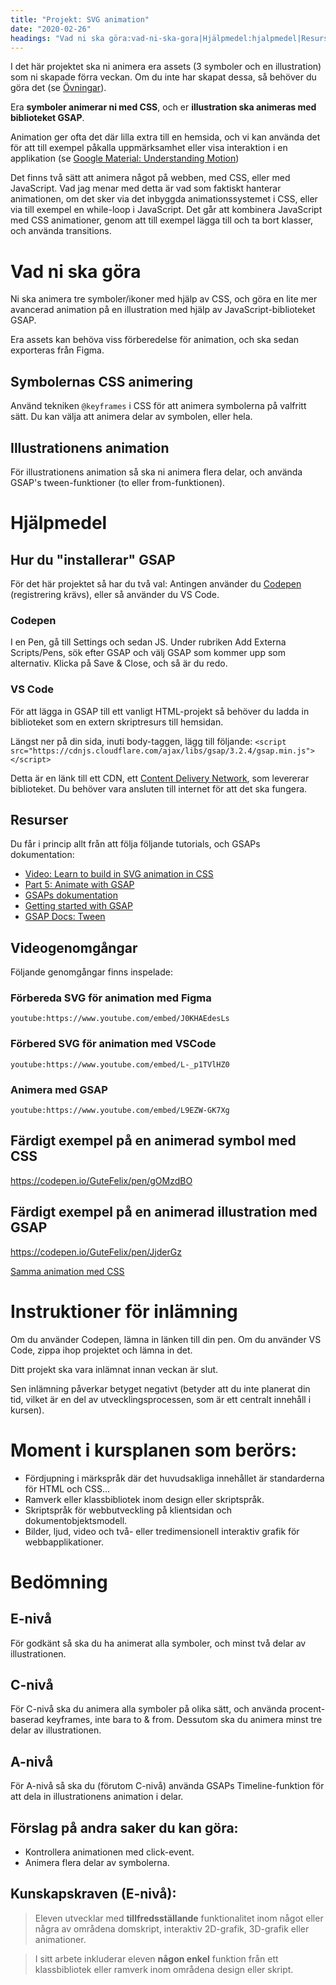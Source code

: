 ```yaml
---
title: "Projekt: SVG animation"
date: "2020-02-26"
headings: "Vad ni ska göra:vad-ni-ska-gora|Hjälpmedel:hjalpmedel|Resurser:resurser|Videogenomgångar:videogenomgangar|Instruktioner för inlämning:inlamning|Bedömning:bedomning"
---
```


I det här projektet ska ni animera era assets (3 symboler och en illustration) som ni skapade förra veckan. Om du inte har skapat dessa, så behöver du göra det (se [Övningar](https://guteteknik.netlify.com/webb2/svg/ovningar/)).

Era **symboler animerar ni med CSS**, och er **illustration ska animeras med biblioteket GSAP**.

Animation ger ofta det där lilla extra till en hemsida, och vi kan använda det för att till exempel påkalla uppmärksamhet eller visa interaktion i en applikation (se [Google Material: Understanding Motion](https://material.io/design/motion/))

Det finns två sätt att animera något på webben, med CSS, eller med JavaScript. Vad jag menar med detta är vad som faktiskt hanterar animationen, om det sker via det inbyggda animationssystemet i CSS, eller via till exempel en while-loop i JavaScript.
Det går att kombinera JavaScript med CSS animationer, genom att till exempel lägga till och ta bort klasser, och använda transitions.

<span class="vad-ni-ska-gora"></span>

# Vad ni ska göra

Ni ska animera tre symboler/ikoner med hjälp av CSS, och göra en lite mer avancerad animation på en illustration med hjälp av JavaScript-biblioteket GSAP.

Era assets kan behöva viss förberedelse för animation, och ska sedan exporteras från Figma.

## Symbolernas CSS animering

Använd tekniken `@keyframes` i CSS för att animera symbolerna på valfritt sätt. Du kan välja att animera delar av symbolen, eller hela.

## Illustrationens animation

För illustrationens animation så ska ni animera flera delar, och använda GSAP's tween-funktioner (to eller from-funktionen).

<span class="hjalpmedel"></span>

# Hjälpmedel

## Hur du "installerar" GSAP

För det här projektet så har du två val: Antingen använder du [Codepen](https://codepen.io/pen) (registrering krävs), eller så använder du VS Code.

### Codepen

I en Pen, gå till Settings och sedan JS. Under rubriken Add Externa Scripts/Pens, sök efter GSAP och välj GSAP som kommer upp som alternativ. Klicka på Save & Close, och så är du redo.

### VS Code

För att lägga in GSAP till ett vanligt HTML-projekt så behöver du ladda in biblioteket som en extern skriptresurs till hemsidan.

Längst ner på din sida, inuti body-taggen, lägg till följande: `<script src="https://cdnjs.cloudflare.com/ajax/libs/gsap/3.2.4/gsap.min.js"></script>`

Detta är en länk till ett CDN, ett [Content Delivery Network](https://www.ipeer.se/fordelar-cdn.php), som levererar biblioteket. Du behöver vara ansluten till internet för att det ska fungera.

<span class="resurser"></span>

## Resurser

Du får i princip allt från att följa följande tutorials, och GSAPs dokumentation:

- [Video: Learn to build in SVG animation in CSS](https://www.youtube.com/watch?v=gWai7fYp9PY)
- [Part 5: Animate with GSAP](https://www.youtube.com/watch?v=4XJ8yS0zpa4)
- [GSAPs dokumentation](https://greensock.com/docs/)
- [Getting started with GSAP](https://greensock.com/get-started/)
- [GSAP Docs: Tween](https://greensock.com/docs/v3/GSAP/Tween)

<span class="videogenomgangar"></span>

## Videogenomgångar

Följande genomgångar finns inspelade:

### Förbereda SVG för animation med Figma

`youtube:https://www.youtube.com/embed/J0KHAEdesLs`

### Förbered SVG för animation med VSCode

`youtube:https://www.youtube.com/embed/L-_p1TVlHZ0`

### Animera med GSAP

`youtube:https://www.youtube.com/embed/L9EZW-GK7Xg`

## Färdigt exempel på en animerad symbol med CSS

https://codepen.io/GuteFelix/pen/gOMzdBO

## Färdigt exempel på en animerad illustration med GSAP

https://codepen.io/GuteFelix/pen/JjderGz

[Samma animation med CSS](https://codepen.io/GuteFelix/pen/oNXarww)

<span class="inlamning"></span>

# Instruktioner för inlämning

Om du använder Codepen, lämna in länken till din pen. Om du använder VS Code, zippa ihop projektet och lämna in det.

Ditt projekt ska vara inlämnat innan veckan är slut.

Sen inlämning påverkar betyget negativt (betyder att du inte planerat din tid, vilket är en del av utvecklingsprocessen, som är ett centralt innehåll i kursen).

# Moment i kursplanen som berörs:

- Fördjupning i märkspråk där det huvudsakliga innehållet är standarderna för HTML och CSS...
- Ramverk eller klassbibliotek inom design eller skriptspråk.
- Skriptspråk för webbutveckling på klientsidan och dokumentobjektsmodell.
- Bilder, ljud, video och två- eller tredimensionell interaktiv grafik för webbapplikationer.

<span class="bedomning"></span>

# Bedömning

## E-nivå

För godkänt så ska du ha animerat alla symboler, och minst två delar av illustrationen.

## C-nivå

För C-nivå ska du animera alla symboler på olika sätt, och använda procent-baserad keyframes, inte bara to & from.
Dessutom ska du animera minst tre delar av illustrationen.

## A-nivå

För A-nivå så ska du (förutom C-nivå) använda GSAPs Timeline-funktion för att dela in illustrationens animation i delar.

## Förslag på andra saker du kan göra:

- Kontrollera animationen med click-event.
- Animera flera delar av symbolerna.

## Kunskapskraven (E-nivå):

> Eleven utvecklar med **tillfredsställande** funktionalitet inom något eller några av områdena domskript, interaktiv 2D-grafik, 3D-grafik eller animationer.

> I sitt arbete inkluderar eleven **någon enkel** funktion från ett klassbibliotek eller ramverk inom områdena design eller skript.
